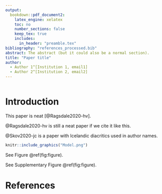 ```yaml
---
output:
  bookdown::pdf_document2:
    latex_engine: xelatex
    toc: no
    number_sections: false
    keep_tex: true
    includes:
      in_header: "preamble.tex"
bibliography: "references_processed.bib"
abstract: The abstract (but it could also be a normal section).
title: "Paper title"
author:
  - Author 1^[Institution 1, email1]
  - Author 2^[Institution 2, email2]
---
```


\linenumbers

```r
```

# Introduction

This paper is neat [@Ragsdale2020-hv].

@Ragsdale2020-hv is still a neat paper if we cite it like this.

@Skov2020-jc is a paper with Icelandic diacritics used in author names.

```r
knitr::include_graphics("Model.png")
```

See Figure \@ref(fig:figure).

See Supplementary Figure \@ref(fig:figure).

\clearpage
\newpage

# References
